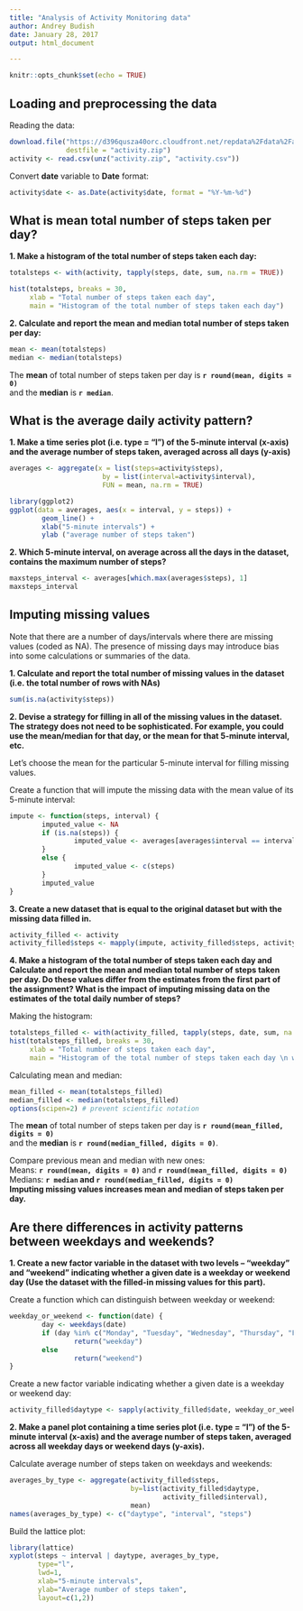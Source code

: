 ```yaml
---
title: "Analysis of Activity Monitoring data"
author: Andrey Budish
date: January 28, 2017
output: html_document

---
```


```r
knitr::opts_chunk$set(echo = TRUE)
```

## Loading and preprocessing the data  
Reading the data:
```r
download.file("https://d396qusza40orc.cloudfront.net/repdata%2Fdata%2Factivity.zip", 
              destfile = "activity.zip")
activity <- read.csv(unz("activity.zip", "activity.csv"))
```
Convert **date** variable to **Date** format:
```r
activity$date <- as.Date(activity$date, format = "%Y-%m-%d")
```


## What is mean total number of steps taken per day?  

**1. Make a histogram of the total number of steps taken each day:**

```r
totalsteps <- with(activity, tapply(steps, date, sum, na.rm = TRUE))

hist(totalsteps, breaks = 30,
     xlab = "Total number of steps taken each day",
     main = "Histogram of the total number of steps taken each day")
```

**2. Calculate and report the mean and median total number of steps taken per day:**
```r
mean <- mean(totalsteps)
median <- median(totalsteps)
```
The **mean** of total number of steps taken per day is **`r round(mean, digits = 0)`**  
and the **median** is **`r median`**.        

## What is the average daily activity pattern?  
**1. Make a time series plot (i.e. type = "l") of the 5-minute interval (x-axis) and the average number of steps taken, averaged across all days (y-axis)**
```r
averages <- aggregate(x = list(steps=activity$steps),
                       by = list(interval=activity$interval),
                       FUN = mean, na.rm = TRUE)

library(ggplot2)
ggplot(data = averages, aes(x = interval, y = steps)) + 
        geom_line() + 
        xlab("5-minute intervals") +
        ylab ("average number of steps taken")
```  

**2. Which 5-minute interval, on average across all the days in the dataset, contains the maximum number of steps?**
```r
maxsteps_interval <- averages[which.max(averages$steps), 1]
maxsteps_interval
```

## Imputing missing values
Note that there are a number of days/intervals where there are missing values (coded as NA). The presence of missing days may introduce bias into some calculations or summaries of the data. 

**1. Calculate and report the total number of missing values in the dataset (i.e. the total number of rows with NAs)**
```r
sum(is.na(activity$steps))
```

**2. Devise a strategy for filling in all of the missing values in the dataset. The strategy does not need to be sophisticated. For example, you could use the mean/median for that day, or the mean for that 5-minute interval, etc.**

Let's choose the mean for the particular 5-minute interval for filling missing values.

Create a function that will impute the missing data with the mean value of its 5-minute interval:
```r
impute <- function(steps, interval) {
        imputed_value <- NA
        if (is.na(steps)) {
                imputed_value <- averages[averages$interval == interval, "steps"]
        }
        else {
                imputed_value <- c(steps)
        }
        imputed_value
}
```

**3. Create a new dataset that is equal to the original dataset but with the missing data filled in.**
```r
activity_filled <- activity
activity_filled$steps <- mapply(impute, activity_filled$steps, activity_filled$interval)
```

**4. Make a histogram of the total number of steps taken each day and Calculate and report the mean and median total number of steps taken per day. Do these values differ from the estimates from the first part of the assignment? What is the impact of imputing missing data on the estimates of the total daily number of steps?**

Making the histogram:
```r
totalsteps_filled <- with(activity_filled, tapply(steps, date, sum, na.rm = TRUE))
hist(totalsteps_filled, breaks = 30,
     xlab = "Total number of steps taken each day",
     main = "Histogram of the total number of steps taken each day \n with imputed missing values")
```

Calculating mean and median:
```r
mean_filled <- mean(totalsteps_filled)
median_filled <- median(totalsteps_filled)
options(scipen=2) # prevent scientific notation
```
The **mean** of total number of steps taken per day is **`r round(mean_filled, digits = 0)`**  
and the **median** is **`r round(median_filled, digits = 0)`**.

Compare previous mean and median with new ones:  
Means: **`r round(mean, digits = 0)`** and **`r round(mean_filled, digits = 0)`**  
Medians: **`r median` and `r round(median_filled, digits = 0)`**  
**Imputing missing values increases mean and median of steps taken per day.**  

## Are there differences in activity patterns between weekdays and weekends?

**1. Create a new factor variable in the dataset with two levels -- "weekday" and "weekend" indicating whether a given date is a weekday or weekend day (Use the dataset with the filled-in missing values for this part).**

Create a function which can distinguish between weekday or weekend:
```r
weekday_or_weekend <- function(date) {
        day <- weekdays(date)
        if (day %in% c("Monday", "Tuesday", "Wednesday", "Thursday", "Friday")) 
                return("weekday") 
        else 
                return("weekend")
}
```

Create a new factor variable indicating whether a given date is a weekday or weekend day:
```r
activity_filled$daytype <- sapply(activity_filled$date, weekday_or_weekend)
```

**2. Make a panel plot containing a time series plot (i.e. type = "l") of the 5-minute interval (x-axis) and the average number of steps taken, averaged across all weekday days or weekend days (y-axis).**

Calculate average number of steps taken on weekdays and weekends:
```r
averages_by_type <- aggregate(activity_filled$steps,
                              by=list(activity_filled$daytype,
                                      activity_filled$interval),
                              mean)
names(averages_by_type) <- c("daytype", "interval", "steps")
```
Build the lattice plot:
```r
library(lattice)
xyplot(steps ~ interval | daytype, averages_by_type, 
       type="l", 
       lwd=1, 
       xlab="5-minute intervals", 
       ylab="Average number of steps taken", 
       layout=c(1,2))
```